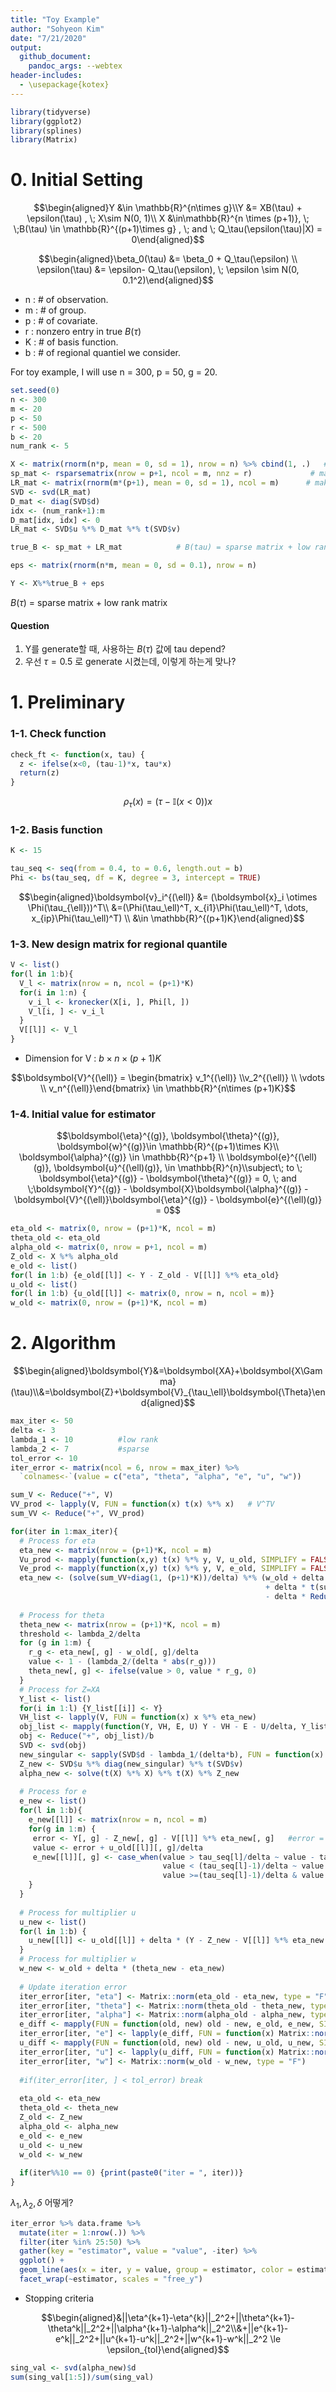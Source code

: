 ```yaml
---
title: "Toy Example"
author: "Sohyeon Kim"
date: "7/21/2020"
output: 
  github_document:
    pandoc_args: --webtex
header-includes:
  - \usepackage{kotex}
---
```


```r
library(tidyverse)
library(ggplot2)
library(splines)
library(Matrix)
```


# 0. Initial Setting

$$\begin{aligned}Y &\in \mathbb{R}^{n\times g}\\Y &= XB(\tau) + \epsilon(\tau) , \; X\sim N(0, 1)\\ X &\in\mathbb{R}^{n \times (p+1)}, \; \;B(\tau) \in \mathbb{R}^{(p+1)\times g} , \; and \; Q_\tau(\epsilon(\tau)|X) = 0\end{aligned}$$

$$\begin{aligned}\beta_0(\tau) &= \beta_0 + Q_\tau(\epsilon) \\ \epsilon(\tau) &= \epsilon- Q_\tau(\epsilon), \; \epsilon \sim N(0, 0.1^2)\end{aligned}$$

 * n : # of observation. 
 * m : # of group. 
 * p : # of covariate. 
 * r : nonzero entry in true $B(\tau)$
 * K : # of basis function.
 * b : # of regional quantiel we consider.
 
For toy example, I will use n = 300, p = 50, g = 20.

```r
set.seed(0)
n <- 300
m <- 20
p <- 50
r <- 500
b <- 20
num_rank <- 5

X <- matrix(rnorm(n*p, mean = 0, sd = 1), nrow = n) %>% cbind(1, .)   #add intercept term in X
sp_mat <- rsparsematrix(nrow = p+1, ncol = m, nnz = r)             # make sparse matrix
LR_mat <- matrix(rnorm(m*(p+1), mean = 0, sd = 1), ncol = m)      # make low rank matrix using SVD
SVD <- svd(LR_mat)
D_mat <- diag(SVD$d)
idx <- (num_rank+1):m
D_mat[idx, idx] <- 0
LR_mat <- SVD$u %*% D_mat %*% t(SVD$v)          

true_B <- sp_mat + LR_mat            # B(tau) = sparse matrix + low rank matrix

eps <- matrix(rnorm(n*m, mean = 0, sd = 0.1), nrow = n)

Y <- X%*%true_B + eps
```

$B(\tau)$ = sparse matrix + low rank matrix


#### Question

 1. Y를 generate할 때, 사용하는 $B(\tau)$ 값에 tau depend? 
 2. 우선 $\tau = 0.5$ 로 generate 시켰는데, 이렇게 하는게 맞나? 

# 1. Preliminary
 
### 1-1. Check function

```r
check_ft <- function(x, tau) {
  z <- ifelse(x<0, (tau-1)*x, tau*x)
  return(z)
}
```

$$\rho_\tau(x) = (\tau - \mathbb{I}(x<0))x$$

### 1-2. Basis function

```r
K <- 15

tau_seq <- seq(from = 0.4, to = 0.6, length.out = b) 
Phi <- bs(tau_seq, df = K, degree = 3, intercept = TRUE)
```


$$\begin{aligned}\boldsymbol{v}_i^{(\ell)} &= (\boldsymbol{x}_i \otimes \Phi(\tau_{\ell}))^T\\ &=(\Phi(\tau_\ell)^T, x_{i1}\Phi(\tau_\ell)^T, \dots, x_{ip}\Phi(\tau_\ell)^T) \\ &\in \mathbb{R}^{(p+1)K}\end{aligned}$$

### 1-3. New design matrix for regional quantile

```r
V <- list()
for(l in 1:b){
  V_l <- matrix(nrow = n, ncol = (p+1)*K)
  for(i in 1:n) {
    v_i_l <- kronecker(X[i, ], Phi[l, ])
    V_l[i, ] <- v_i_l 
  }
  V[[l]] <- V_l
}
```


 * Dimension for V : $b \times n \times (p+1)K$

$$\boldsymbol{V}^{(\ell)} = \begin{bmatrix} v_1^{(\ell)} \\v_2^{(\ell)} \\ \vdots \\ v_n^{(\ell)}\end{bmatrix} \in \mathbb{R}^{n\times (p+1)K}$$

### 1-4. Initial value for estimator


$$\boldsymbol{\eta}^{(g)}, \boldsymbol{\theta}^{(g)}, \boldsymbol{w}^{(g)}\in \mathbb{R}^{(p+1)\times K}\\ \boldsymbol{\alpha}^{(g)} \in \mathbb{R}^{p+1} \\ \boldsymbol{e}^{(\ell)(g)}, \boldsymbol{u}^{(\ell)(g)}, \in \mathbb{R}^{n}\\subject\; to \; \boldsymbol{\eta}^{(g)} - \boldsymbol{\theta}^{(g)} = 0, \; and \;\boldsymbol{Y}^{(g)} - \boldsymbol{X}\boldsymbol{\alpha}^{(g)} - \boldsymbol{V}^{(\ell)}\boldsymbol{\eta}^{(g)} - \boldsymbol{e}^{(\ell)(g)} = 0$$


```r
eta_old <- matrix(0, nrow = (p+1)*K, ncol = m) 
theta_old <- eta_old
alpha_old <- matrix(0, nrow = p+1, ncol = m)
Z_old <- X %*% alpha_old
e_old <- list()
for(l in 1:b) {e_old[[l]] <- Y - Z_old - V[[l]] %*% eta_old}
u_old <- list()
for(l in 1:b) {u_old[[l]] <- matrix(0, nrow = n, ncol = m)}
w_old <- matrix(0, nrow = (p+1)*K, ncol = m)
```





# 2. Algorithm

$$\begin{aligned}\boldsymbol{Y}&=\boldsymbol{XA}+\boldsymbol{X\Gamma}(\tau)\\&=\boldsymbol{Z}+\boldsymbol{V}_{\tau_\ell}\boldsymbol{\Theta}\end{aligned}$$

```r
max_iter <- 50
delta <- 3
lambda_1 <- 10          #low rank
lambda_2 <- 7           #sparse
tol_error <- 10
iter_error <- matrix(ncol = 6, nrow = max_iter) %>%
  `colnames<-`(value = c("eta", "theta", "alpha", "e", "u", "w"))

sum_V <- Reduce("+", V)
VV_prod <- lapply(V, FUN = function(x) t(x) %*% x)   # V^TV
sum_VV <- Reduce("+", VV_prod)

for(iter in 1:max_iter){
  # Process for eta
  eta_new <- matrix(nrow = (p+1)*K, ncol = m)
  Vu_prod <- mapply(function(x,y) t(x) %*% y, V, u_old, SIMPLIFY = FALSE)
  Ve_prod <- mapply(function(x,y) t(x) %*% y, V, e_old, SIMPLIFY = FALSE)
  eta_new <- (solve(sum_VV+diag(1, (p+1)*K))/delta) %*% (w_old + delta * theta_old + Reduce("+", Vu_prod)
                                                         + delta * t(sum_V) %*% (Y - Z_old)
                                                         - delta * Reduce("+", Ve_prod))
  
  # Process for theta
  theta_new <- matrix(nrow = (p+1)*K, ncol = m)
  threshold <- lambda_2/delta
  for (g in 1:m) {
    r_g <- eta_new[, g] - w_old[, g]/delta
    value <- 1 - (lambda_2/(delta * abs(r_g)))
    theta_new[, g] <- ifelse(value > 0, value * r_g, 0)
  }
  # Process for Z=XA
  Y_list <- list()
  for(i in 1:l) {Y_list[[i]] <- Y}
  VH_list <- lapply(V, FUN = function(x) x %*% eta_new)
  obj_list <- mapply(function(Y, VH, E, U) Y - VH - E - U/delta, Y_list, VH_list, e_old, u_old, SIMPLIFY = FALSE)
  obj <- Reduce("+", obj_list)/b 
  SVD <- svd(obj)
  new_singular <- sapply(SVD$d - lambda_1/(delta*b), FUN = function(x) max(x, 0))
  Z_new <- SVD$u %*% diag(new_singular) %*% t(SVD$v)
  alpha_new <- solve(t(X) %*% X) %*% t(X) %*% Z_new
  
  # Process for e
  e_new <- list()
  for(l in 1:b){
    e_new[[l]] <- matrix(nrow = n, ncol = m)
    for(g in 1:m) {
     error <- Y[, g] - Z_new[, g] - V[[l]] %*% eta_new[, g]   #error = Y - XA - VH
     value <- error + u_old[[l]][, g]/delta
     e_new[[l]][, g] <- case_when(value > tau_seq[l]/delta ~ value - tau_seq[l]/delta, 
                                  value < (tau_seq[l]-1)/delta ~ value - (tau_seq[l]-1)/delta, 
                                  value >=(tau_seq[l]-1)/delta & value <= tau_seq[l]/delta ~ 0)
    }
  }
  
  # Process for multiplier u
  u_new <- list()
  for(l in 1:b) {
    u_new[[l]] <- u_old[[l]] + delta * (Y - Z_new - V[[l]] %*% eta_new - e_new[[l]])
  }
  # Process for multiplier w
  w_new <- w_old + delta * (theta_new - eta_new)
  
  # Update iteration error
  iter_error[iter, "eta"] <- Matrix::norm(eta_old - eta_new, type = "F")
  iter_error[iter, "theta"] <- Matrix::norm(theta_old - theta_new, type = "F")
  iter_error[iter, "alpha"] <- Matrix::norm(alpha_old - alpha_new, type = "F")
  e_diff <- mapply(FUN = function(old, new) old - new, e_old, e_new, SIMPLIFY = FALSE)  # sum of frobenius norm
  iter_error[iter, "e"] <- lapply(e_diff, FUN = function(x) Matrix::norm(x, type = "F")) %>% Reduce("+", .)
  u_diff <- mapply(FUN = function(old, new) old - new, u_old, u_new, SIMPLIFY = FALSE)
  iter_error[iter, "u"] <- lapply(u_diff, FUN = function(x) Matrix::norm(x, type = "F")) %>% Reduce("+", .)
  iter_error[iter, "w"] <- Matrix::norm(w_old - w_new, type = "F")
  
  #if(iter_error[iter, ] < tol_error) break
  
  eta_old <- eta_new
  theta_old <- theta_new
  Z_old <- Z_new
  alpha_old <- alpha_new
  e_old <- e_new
  u_old <- u_new
  w_old <- w_new
  
  if(iter%%10 == 0) {print(paste0("iter = ", iter))}
}
```


$\lambda_1, \lambda_2, \delta$ 어떻게?


```r
iter_error %>% data.frame %>%
  mutate(iter = 1:nrow(.)) %>%
  filter(iter %in% 25:50) %>% 
  gather(key = "estimator", value = "value", -iter) %>%
  ggplot() +
  geom_line(aes(x = iter, y = value, group = estimator, color = estimator)) +
  facet_wrap(~estimator, scales = "free_y")
```


 * Stopping criteria

$$\begin{aligned}&||\eta^{k+1}-\eta^{k}||_2^2+||\theta^{k+1}-\theta^k||_2^2+||\alpha^{k+1}-\alpha^k||_2^2\\&+||e^{k+1}-e^k||_2^2+||u^{k+1}-u^k||_2^2+||w^{k+1}-w^k||_2^2 \le \epsilon_{tol}\end{aligned}$$


```r
sing_val <- svd(alpha_new)$d
sum(sing_val[1:5])/sum(sing_val)
```







